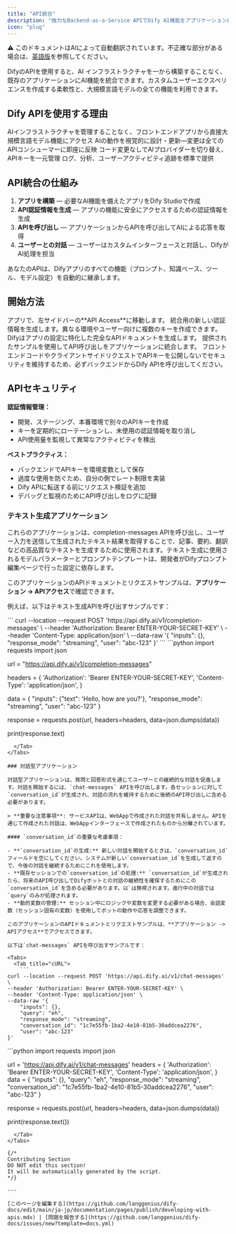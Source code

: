```yaml
---
title: "API統合"
description: "強力なBackend-as-a-Service APIでDify AI機能をアプリケーションに直接埋め込む"
icon: "plug"
---
```


<Note> ⚠️ このドキュメントはAIによって自動翻訳されています。不正確な部分がある場合は、[英語版](/en/documentation/pages/publish/developing-with-apis)を参照してください。</Note>


DifyのAPIを使用すると、AI インフラストラクチャを一から構築することなく、既存のアプリケーションにAI機能を統合できます。カスタムユーザーエクスペリエンスを作成する柔軟性と、大規模言語モデルの全ての機能を利用できます。

## Dify APIを使用する理由

<CardGroup cols={2}>
  <Card title="バックエンドの複雑さをスキップ" icon="server">
    AIインフラストラクチャを管理することなく、フロントエンドアプリから直接大規模言語モデル機能にアクセス
  </Card>
  <Card title="ビジュアルアプリ管理" icon="eye">
    AIの動作を視覚的に設計・更新—変更は全てのAPIコンシューマーに即座に反映
  </Card>
  <Card title="プロバイダーの柔軟性" icon="shuffle">
    コード変更なしでAIプロバイダーを切り替え、APIキーを一元管理
  </Card>
  <Card title="組み込み監視機能" icon="chart-line">
    ログ、分析、ユーザーアクティビティ追跡を標準で提供
  </Card>
</CardGroup>

## API統合の仕組み

1. **アプリを構築** — 必要なAI機能を備えたアプリをDify Studioで作成
2. **API認証情報を生成** — アプリの機能に安全にアクセスするための認証情報を生成
3. **APIを呼び出し** — アプリケーションからAPIを呼び出してAIによる応答を取得
4. **ユーザーとの対話** — ユーザーはカスタムインターフェースと対話し、DifyがAI処理を担当

<Info>
あなたのAPIは、Difyアプリのすべての機能（プロンプト、知識ベース、ツール、モデル設定）を自動的に継承します。
</Info>

## 開始方法

<Steps>
  <Step title="API設定にアクセス">
    アプリで、左サイドバーの**API Access**に移動します。
  </Step>
  
  <Step title="API認証情報を作成">
    統合用の新しい認証情報を生成します。異なる環境やユーザー向けに複数のキーを作成できます。
  </Step>
  
  <Step title="ドキュメントを確認">
    Difyはアプリの設定に特化した完全なAPIドキュメントを生成します。
  </Step>
  
  <Step title="アプリに実装">
    提供されたサンプルを使用してAPI呼び出しをアプリケーションに統合します。
  </Step>
</Steps>

<Warning>
フロントエンドコードやクライアントサイドリクエストでAPIキーを公開しないでセキュリティを維持するため、必ずバックエンドからDify APIを呼び出してください。
</Warning>

## APIセキュリティ

**認証情報管理：**
- 開発、ステージング、本番環境で別々のAPIキーを作成
- キーを定期的にローテーションし、未使用の認証情報を取り消し
- API使用量を監視して異常なアクティビティを検出

**ベストプラクティス：**
- バックエンドでAPIキーを環境変数として保存
- 過度な使用を防ぐため、自分の側でレート制限を実装
- Dify APIに転送する前にリクエスト検証を追加
- デバッグと監視のためにAPI呼び出しをログに記録

### テキスト生成アプリケーション

これらのアプリケーションは、completion-messages APIを呼び出し、ユーザー入力を送信して生成されたテキスト結果を取得することで、記事、要約、翻訳などの高品質なテキストを生成するために使用されます。テキスト生成に使用されるモデルパラメーターとプロンプトテンプレートは、開発者がDifyプロンプト編集ページで行った設定に依存します。

このアプリケーションのAPIドキュメントとリクエストサンプルは、**アプリケーション -> APIアクセス**で確認できます。

例えば、以下はテキスト生成APIを呼び出すサンプルです：

<Tabs>
  <Tab title="cURL">
    ```
curl --location --request POST 'https://api.dify.ai/v1/completion-messages' \
--header 'Authorization: Bearer ENTER-YOUR-SECRET-KEY' \
--header 'Content-Type: application/json' \
--data-raw '{
    "inputs": {},
    "response_mode": "streaming",
    "user": "abc-123"
}'
```
  </Tab>
  <Tab title="Python">
    ```python
import requests
import json

url = "https://api.dify.ai/v1/completion-messages"

headers = {
    'Authorization': 'Bearer ENTER-YOUR-SECRET-KEY',
    'Content-Type': 'application/json',
}

data = {
    "inputs": {"text": 'Hello, how are you?'},
    "response_mode": "streaming",
    "user": "abc-123"
}

response = requests.post(url, headers=headers, data=json.dumps(data))

print(response.text)
```
  </Tab>
</Tabs>

### 対話型アプリケーション

対話型アプリケーションは、質問と回答形式を通じてユーザーとの継続的な対話を促進します。対話を開始するには、`chat-messages` APIを呼び出します。各セッションに対して`conversation_id`が生成され、対話の流れを維持するために後続のAPI呼び出しに含める必要があります。

> **重要な注意事項**: サービスAPIは、WebAppで作成された対話を共有しません。APIを通じて作成された対話は、WebAppインターフェースで作成されたものから分離されています。

#### `conversation_id`の重要な考慮事項：

- **`conversation_id`の生成:** 新しい対話を開始するときは、`conversation_id`フィールドを空にしてください。システムが新しい`conversation_id`を生成して返すので、今後の対話を継続するためにこれを使用します。
- **既存セッションでの`conversation_id`の処理:** `conversation_id`が生成されたら、将来のAPI呼び出しでDifyボットとの対話の継続性を確保するためにこの`conversation_id`を含める必要があります。以`は無視されます。進行中の対話では`query`のみが処理されます。
- **動的変数の管理:** セッション中にロジックや変数を変更する必要がある場合、会話変数（セッション固有の変数）を使用してボットの動作や応答を調整できます。

このアプリケーションのAPIドキュメントとリクエストサンプルは、**アプリケーション -> APIアクセス**でアクセスできます。

以下は`chat-messages` APIを呼び出すサンプルです：

<Tabs>
  <Tab title="cURL">
    ```
curl --location --request POST 'https://api.dify.ai/v1/chat-messages' \
--header 'Authorization: Bearer ENTER-YOUR-SECRET-KEY' \
--header 'Content-Type: application/json' \
--data-raw '{
    "inputs": {},
    "query": "eh",
    "response_mode": "streaming",
    "conversation_id": "1c7e55fb-1ba2-4e10-81b5-30addcea2276",
    "user": "abc-123"
}'
```
  </Tab>
  <Tab title="Python">
    ```python
import requests
import json

url = 'https://api.dify.ai/v1/chat-messages'
headers = {
    'Authorization': 'Bearer ENTER-YOUR-SECRET-KEY',
    'Content-Type': 'application/json',
}
data = {
    "inputs": {},
    "query": "eh",
    "response_mode": "streaming",
    "conversation_id": "1c7e55fb-1ba2-4e10-81b5-30addcea2276",
    "user": "abc-123"
}

response = requests.post(url, headers=headers, data=json.dumps(data))

print(response.text())
```
  </Tab>
</Tabs>

{/*
Contributing Section
DO NOT edit this section!
It will be automatically generated by the script.
*/}

---

[このページを編集する](https://github.com/langgenius/dify-docs/edit/main/ja-jp/documentation/pages/publish/developing-with-apis.mdx) | [問題を報告する](https://github.com/langgenius/dify-docs/issues/new?template=docs.yml)

